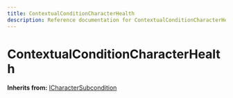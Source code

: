 ```yaml
---
title: ContextualConditionCharacterHealth
description: Reference documentation for ContextualConditionCharacterHealth meta class
---
```



# ContextualConditionCharacterHealth

**Inherits from:** [ICharacterSubcondition](/classes/icharactersubcondition)

<ClassDetails file="/db/classes/ContextualConditionCharacterHealth.6a3ffb69cf3f.json" />
